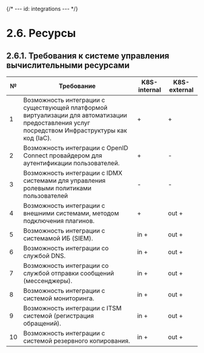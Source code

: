 {/* ---
id: integrations
--- */}

# 2.6. Ресурсы

## 2.6.1. Требования к системе управления вычислительными ресурсами

<table>
  <thead>
    <tr>
      <th>№</th>
      <th>Требование</th>
      <th>K8S-internal</th>
      <th>K8S-external</th>
    </tr>
  </thead>
  <tbody>
    <tr>
      <td>1</td>
      <td>Возможность интеграции с существующей платформой виртуализации для автоматизации предоставления услуг посредством Инфраструктуры как код (IaC).</td>
      <td>+</td>
      <td>+</td>
    </tr>
    <tr>
      <td>2</td>
      <td>Возможность интеграции с OpenID Connect провайдером для аутентификации пользователей.</td>
      <td>+</td>
      <td>-</td>
    </tr>
    <tr>
      <td>3</td>
      <td>Возможность интеграции с IDMX системами для управления ролевыми политиками пользователей</td>
      <td>-</td>
      <td>-</td>
    </tr>
    <tr>
      <td>4</td>
      <td>Возможность интеграции c внешними системами, методом подключения плагинов.</td>
      <td>+</td>
      <td>out +</td>
    </tr>
    <tr>
      <td>5</td>
      <td>Возможность интеграции с системамой ИБ (SIEM).</td>
      <td>in +</td>
      <td>out +</td>
    </tr>
    <tr>
      <td>6</td>
      <td>Возможность интеграции со службой DNS.</td>
      <td>in +</td>
      <td>out +</td>
    </tr>
    <tr>
      <td>7</td>
      <td>Возможность интеграции со службой отправки сообщений (мессенджеры).</td>
      <td>in +</td>
      <td>out +</td>
    </tr>
    <tr>
      <td>8</td>
      <td>Возможность интеграции с системой мониторинга.</td>
      <td>in +</td>
      <td>out +</td>
    </tr>
    <tr>
      <td>9</td>
      <td>Возможность интеграции с ITSM системой (регистрация обращений).</td>
      <td>in +</td>
      <td>out +</td>
    </tr>
    <tr>
      <td>10</td>
      <td>Возможность интеграции с системой резервного копирования.</td>
      <td>in +</td>
      <td>out +</td>
    </tr>
  </tbody>
</table>
